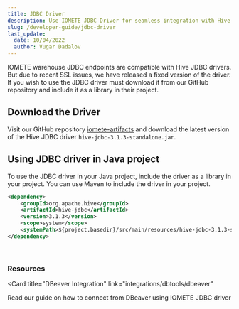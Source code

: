 ```yaml
---
title: JDBC Driver
description: Use IOMETE JDBC Driver for seamless integration with Hive JDBC drivers.
slug: /developer-guide/jdbc-driver
last_update:
  date: 10/04/2022
  author: Vugar Dadalov
---
```



IOMETE warehouse JDBC endpoints are compatible with Hive JDBC drivers. But due to recent SSL issues, we have released a fixed version of the driver. If you wish to use the JDBC driver must download it from our GitHub repository and include it as a library in their project.

## Download the Driver
Visit our GitHub repository [iomete-artifacts](https://github.com/iomete/iomete-artifacts) and download the latest version of the Hive JDBC driver `hive-jdbc-3.1.3-standalone.jar`.

## Using JDBC driver in Java project
To use the JDBC driver in your Java project, include the driver as a library in your project. You can use Maven to include the driver in your project.

```xml
<dependency>
    <groupId>org.apache.hive</groupId>
    <artifactId>hive-jdbc</artifactId>
    <version>3.1.3</version>
    <scope>system</scope>
    <systemPath>${project.basedir}/src/main/resources/hive-jdbc-3.1.3-standalone.jar</systemPath>
</dependency>
```
<br />

### Resources
<Card
  title="DBeaver Integration"
  link="integrations/dbtools/dbeaver"
>
  Read our guide on how to connect from DBeaver using IOMETE JDBC driver
</Card>